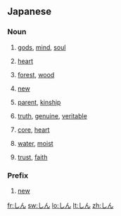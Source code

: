 ==Japanese==
===Noun===
{{ja-noun|h|rom=shin}}
# {{ja-def|神}} [[gods]], [[mind]], [[soul]]
# {{ja-def|心}} [[heart]]
# {{ja-def|森}} [[forest]], [[wood]]
# {{ja-def|新}} [[new]]
# {{ja-def|親}} [[parent]], [[kinship]]
# {{ja-def|真}} [[truth]], [[genuine]], [[veritable]]
# {{ja-def|芯}} [[core]], [[heart]]
# {{ja-def|津}} [[water]], [[moist]]
# {{ja-def|信}} [[trust]], [[faith]]

===Prefix===
{{ja-pos|h|prefix|kanji=新|rom=shin-}}
# {{ja-def|新}} [[new]]

[[fr:しん]]
[[sw:しん]]
[[lo:しん]]
[[lt:しん]]
[[zh:しん]]